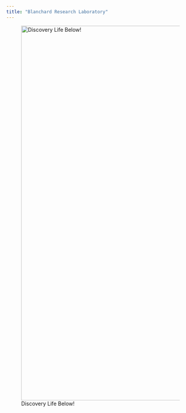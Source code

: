 ```yaml
---
title: "Blanchard Research Laboratory"
---
```


![Discovery Life Below!](images/Alex.png){width="1000"}
